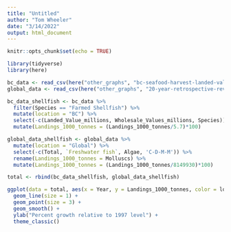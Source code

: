 ```yaml
---
title: "Untitled"
author: "Tom Wheeler"
date: "3/14/2022"
output: html_document
---
```


```r
knitr::opts_chunk$set(echo = TRUE)

library(tidyverse)
library(here)

bc_data <- read_csv(here("other_graphs", "bc-seafood-harvest-landed-value-wholesale-value-1997-2017.csv"))
global_data <- read_csv(here("other_graphs", "20-year-retrospective-review.csv"))
```

```r
bc_data_shellfish <- bc_data %>% 
  filter(Species == "Farmed Shellfish") %>% 
  mutate(location = "BC") %>% 
  select(-c(Landed_Value_millions, Wholesale_Values_millions, Species)) %>% 
  mutate(Landings_1000_tonnes = (Landings_1000_tonnes/5.7)*100)

global_data_shellfish <- global_data %>% 
  mutate(location = "Global") %>% 
  select(-c(Total, `Freshwater fish`, Algae, 'C-D-M-M')) %>% 
  rename(Landings_1000_tonnes = Molluscs) %>% 
  mutate(Landings_1000_tonnes = (Landings_1000_tonnes/8149930)*100)

total <- rbind(bc_data_shellfish, global_data_shellfish)

ggplot(data = total, aes(x = Year, y = Landings_1000_tonnes, color = location)) +
  geom_line(size = 1) +
  geom_point(size = 3) +
  geom_smooth() +
  ylab("Percent growth relative to 1997 level") +
  theme_classic()
```

